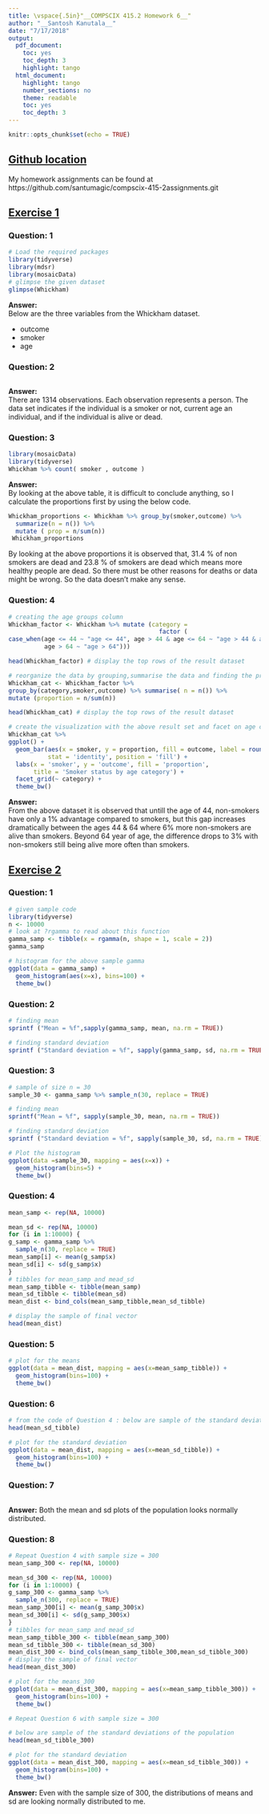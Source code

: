 ```yaml
---
title: \vspace{.5in}"__COMPSCIX 415.2 Homework 6__"
author: "__Santosh Kanutala__"
date: "7/17/2018"
output:
  pdf_document:
    toc: yes
    toc_depth: 3
    highlight: tango
  html_document:
    highlight: tango
    number_sections: no
    theme: readable
    toc: yes
    toc_depth: 3
---
```


```r
knitr::opts_chunk$set(echo = TRUE)
```
\newpage
## <u>Github location</u>
My homework assignments can be found at   https://github.com/santumagic/compscix-415-2assignments.git

## <u>Exercise 1</u>
### Question: 1
```r
# Load the required packages
library(tidyverse)
library(mdsr)
library(mosaicData)
# glimpse the given dataset
glimpse(Whickham)
```
**Answer:**  
Below are the three variables from the Whickham dataset.  

+ outcome  
+ smoker  
+ age

### Question: 2
```r
```
**Answer:**  
There are 1314 observations. Each observation represents a person. The data set indicates if the individual is a smoker or not, current age an individual, and if the individual is alive or dead.

### Question: 3
```r
library(mosaicData)
library(tidyverse)
Whickham %>% count( smoker , outcome )
```
**Answer:**  
By looking at the above table, it is difficult to conclude anything, so I calculate the proportions first by using the below code.

```r
Whickham_proportions <- Whickham %>% group_by(smoker,outcome) %>% 
  summarize(n = n()) %>% 
  mutate ( prop = n/sum(n))
 Whickham_proportions 
```

By looking at the above proportions it is observed that, 31.4 % of non smokers are dead and 23.8 % of smokers are dead which means more healthy people are dead. So there must be other reasons for deaths or data might be wrong. So the data doesn't make any sense.

### Question: 4
```r
# creating the age groups column
Whickham_factor <- Whickham %>% mutate (category = 
                                          factor (
case_when(age <= 44 ~ "age <= 44", age > 44 & age <= 64 ~ "age > 44 & age <= 64", 
          age > 64 ~ "age > 64")))

head(Whickham_factor) # display the top rows of the result dataset

# reorganize the data by grouping,summarise the data and finding the proportions
Whickham_cat <- Whickham_factor %>%
group_by(category,smoker,outcome) %>% summarise( n = n()) %>%
mutate (proportion = n/sum(n))

head(Whickham_cat) # display the top rows of the result dataset

# create the visualization with the above result set and facet on age categories
Whickham_cat %>% 
ggplot() + 
  geom_bar(aes(x = smoker, y = proportion, fill = outcome, label = round(proportion,2)), 
           stat = 'identity', position = 'fill') +
  labs(x = 'smoker', y = 'outcome', fill = 'proportion',
       title = 'Smoker status by age category') +
  facet_grid(~ category) +
  theme_bw()
```
**Answer:**  
From the above dataset it is observed that untill the age of 44, non-smokers have only a 1% advantage compared to smokers, but this gap increases dramatically between the ages 44 & 64 where 6% more non-smokers are alive than smokers. Beyond 64 year of age, the difference drops to 3% with non-smokers still being alive more often than smokers.

\newpage
## <u>Exercise 2</u>
### Question: 1
```r
# given sample code
library(tidyverse)
n <- 10000
# look at ?rgamma to read about this function
gamma_samp <- tibble(x = rgamma(n, shape = 1, scale = 2))
gamma_samp

# histogram for the above sample gamma
ggplot(data = gamma_samp) + 
  geom_histogram(aes(x=x), bins=100) + 
  theme_bw()

```

### Question: 2
```r
# finding mean
sprintf ("Mean = %f",sapply(gamma_samp, mean, na.rm = TRUE))

# finding standard deviation
sprintf ("Standard deviation = %f", sapply(gamma_samp, sd, na.rm = TRUE))
```
### Question: 3
```r
# sample of size n = 30
sample_30 <- gamma_samp %>% sample_n(30, replace = TRUE) 

# finding mean
sprintf("Mean = %f", sapply(sample_30, mean, na.rm = TRUE))

# finding standard deviation
sprintf ("Standard deviation = %f", sapply(sample_30, sd, na.rm = TRUE))

# Plot the histogram
ggplot(data =sample_30, mapping = aes(x=x)) + 
  geom_histogram(bins=5) + 
  theme_bw()
```

### Question: 4
```r
mean_samp <- rep(NA, 10000) 

mean_sd <- rep(NA, 10000)
for (i in 1:10000) {
g_samp <- gamma_samp %>% 
  sample_n(30, replace = TRUE) 
mean_samp[i] <- mean(g_samp$x)
mean_sd[i] <- sd(g_samp$x)
}
# tibbles for mean_samp and mead_sd
mean_samp_tibble <- tibble(mean_samp)
mean_sd_tibble <- tibble(mean_sd)
mean_dist <- bind_cols(mean_samp_tibble,mean_sd_tibble)

# display the sample of final vector
head(mean_dist)
```
### Question: 5
```r
# plot for the means
ggplot(data = mean_dist, mapping = aes(x=mean_samp_tibble)) + 
  geom_histogram(bins=100) +
  theme_bw()
```
### Question: 6
```r

# from the code of Question 4 : below are sample of the standard deviations of the population
head(mean_sd_tibble)

# plot for the standard deviation
ggplot(data = mean_dist, mapping = aes(x=mean_sd_tibble)) + 
  geom_histogram(bins=100) +
  theme_bw()
```
### Question: 7
```r
```
**Answer:**
Both the mean and sd plots of the population looks normally distributed.

### Question: 8
```r
# Repeat Question 4 with sample size = 300
mean_samp_300 <- rep(NA, 10000) 

mean_sd_300 <- rep(NA, 10000)
for (i in 1:10000) {
g_samp_300 <- gamma_samp %>% 
  sample_n(300, replace = TRUE) 
mean_samp_300[i] <- mean(g_samp_300$x)
mean_sd_300[i] <- sd(g_samp_300$x)
}
# tibbles for mean_samp and mead_sd
mean_samp_tibble_300 <- tibble(mean_samp_300)
mean_sd_tibble_300 <- tibble(mean_sd_300)
mean_dist_300 <- bind_cols(mean_samp_tibble_300,mean_sd_tibble_300)
# display the sample of final vector
head(mean_dist_300)

# plot for the means_300
ggplot(data = mean_dist_300, mapping = aes(x=mean_samp_tibble_300)) + 
  geom_histogram(bins=100) +
  theme_bw()

# Repeat Question 6 with sample size = 300

# below are sample of the standard deviations of the population
head(mean_sd_tibble_300)

# plot for the standard deviation
ggplot(data = mean_dist_300, mapping = aes(x=mean_sd_tibble_300)) + 
  geom_histogram(bins=100) +
  theme_bw()
```

**Answer:**
Even with the sample size of 300, the distributions of means and sd are looking normally distributed to me. 





